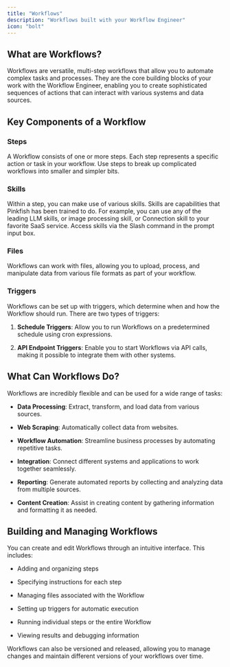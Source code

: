 ```yaml
---
title: "Workflows"
description: "Workflows built with your Workflow Engineer"
icon: "bolt"
---
```


## What are Workflows?

Workflows are versatile, multi-step workflows that allow you to automate complex tasks and processes. They are the core building blocks of your work with the Workflow Engineer, enabling you to create sophisticated sequences of actions that can interact with various systems and data sources.

## Key Components of a Workflow

### Steps

A Workflow consists of one or more steps. Each step represents a specific action or task in your workflow. Use steps to break up complicated workflows into smaller and simpler bits.

### Skills&#x20;

Within a step, you can make use of various skills. Skills are capabilities that Pinkfish has been trained to do. For example, you can use any of the leading LLM skills, or image processing skill, or Connection skill to your favorite SaaS service. Access skills via the Slash command in the prompt input box.

### Files

Workflows can work with files, allowing you to upload, process, and manipulate data from various file formats as part of your workflow.

### Triggers

Workflows can be set up with triggers, which determine when and how the Workflow should run. There are two types of triggers:

1. **Schedule Triggers**: Allow you to run Workflows on a predetermined schedule using cron expressions.

2. **API Endpoint Triggers**: Enable you to start Workflows via API calls, making it possible to integrate them with other systems.

## What Can Workflows Do?

Workflows are incredibly flexible and can be used for a wide range of tasks:

- **Data Processing**: Extract, transform, and load data from various sources.

- **Web Scraping**: Automatically collect data from websites.

- **Workflow Automation**: Streamline business processes by automating repetitive tasks.

- **Integration**: Connect different systems and applications to work together seamlessly.

- **Reporting**: Generate automated reports by collecting and analyzing data from multiple sources.

- **Content Creation**: Assist in creating content by gathering information and formatting it as needed.

## Building and Managing Workflows

You can create and edit Workflows through an intuitive interface. This includes:

- Adding and organizing steps

- Specifying instructions for each step

- Managing files associated with the Workflow

- Setting up triggers for automatic execution

- Running individual steps or the entire Workflow

- Viewing results and debugging information

Workflows can also be versioned and released, allowing you to manage changes and maintain different versions of your workflows over time.
